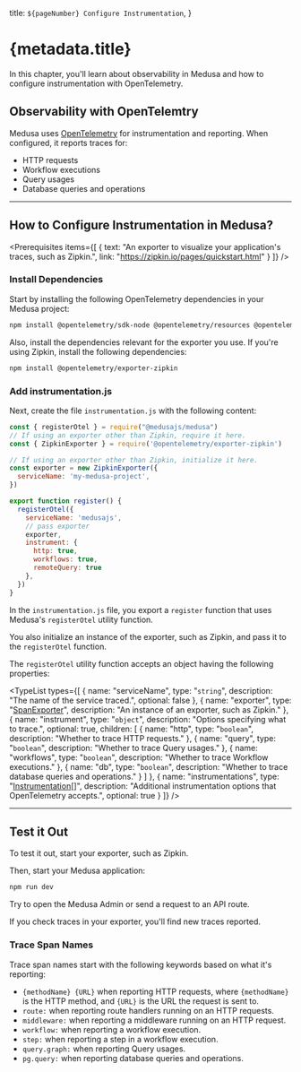 
  title: `${pageNumber} Configure Instrumentation`,
}

# {metadata.title}

In this chapter, you'll learn about observability in Medusa and how to configure instrumentation with OpenTelemetry.

## Observability with OpenTelemtry

Medusa uses [OpenTelemetry](https://opentelemetry.io/) for instrumentation and reporting. When configured, it reports traces for:

- HTTP requests
- Workflow executions
- Query usages
- Database queries and operations

---

## How to Configure Instrumentation in Medusa?

<Prerequisites
  items={[
    {
      text: "An exporter to visualize your application's traces, such as Zipkin.",
      link: "https://zipkin.io/pages/quickstart.html"
    }
  ]}
/>

### Install Dependencies

Start by installing the following OpenTelemetry dependencies in your Medusa project:

```bash npm2yarn
npm install @opentelemetry/sdk-node @opentelemetry/resources @opentelemetry/sdk-trace-node @opentelemetry/instrumentation-pg
```

Also, install the dependencies relevant for the exporter you use. If you're using Zipkin, install the following dependencies:

```bash npm2yarn
npm install @opentelemetry/exporter-zipkin
```

### Add instrumentation.js

Next, create the file `instrumentation.js` with the following content:

```js title="instrumentation.js"
const { registerOtel } = require("@medusajs/medusa")
// If using an exporter other than Zipkin, require it here.
const { ZipkinExporter } = require('@opentelemetry/exporter-zipkin')

// If using an exporter other than Zipkin, initialize it here.
const exporter = new ZipkinExporter({
  serviceName: 'my-medusa-project',
})

export function register() {
  registerOtel({
    serviceName: 'medusajs',
    // pass exporter
    exporter,
    instrument: {
      http: true,
      workflows: true,
      remoteQuery: true
    },
  })
}
```

In the `instrumentation.js` file, you export a `register` function that uses Medusa's `registerOtel` utility function.

You also initialize an instance of the exporter, such as Zipkin, and pass it to the `registerOtel` function.

The `registerOtel` utility function accepts an object having the following properties:

<TypeList
  types={[
    {
      name: "serviceName",
      type: "`string`",
      description: "The name of the service traced.",
      optional: false
    },
    {
      name: "exporter",
      type: "[SpanExporter](https://open-telemetry.github.io/opentelemetry-js/interfaces/_opentelemetry_sdk_trace_base.SpanExporter.html)",
      description: "An instance of an exporter, such as Zipkin."
    },
    {
      name: "instrument",
      type: "`object`",
      description: "Options specifying what to trace.",
      optional: true,
      children: [
        {
          name: "http",
          type: "`boolean`",
          description: "Whether to trace HTTP requests."
        },
        {
          name: "query",
          type: "`boolean`",
          description: "Whether to trace Query usages."
        },
        {
          name: "workflows",
          type: "`boolean`",
          description: "Whether to trace Workflow executions."
        },
        {
          name: "db",
          type: "`boolean`",
          description: "Whether to trace database queries and operations."
        }
      ]
    },
    {
      name: "instrumentations",
      type: "[Instrumentation[]](https://open-telemetry.github.io/opentelemetry-js/interfaces/_opentelemetry_instrumentation.Instrumentation.html)",
      description: "Additional instrumentation options that OpenTelemetry accepts.",
      optional: true
    }
  ]}
/>

---

## Test it Out

To test it out, start your exporter, such as Zipkin.

Then, start your Medusa application:

```bash npm2yarn
npm run dev
```

Try to open the Medusa Admin or send a request to an API route.

If you check traces in your exporter, you'll find new traces reported.

### Trace Span Names

Trace span names start with the following keywords based on what it's reporting:

- `{methodName} {URL}` when reporting HTTP requests, where `{methodName}` is the HTTP method, and `{URL}` is the URL the request is sent to.
- `route:` when reporting route handlers running on an HTTP requests.
- `middleware:` when reporting a middleware running on an HTTP request.
- `workflow:` when reporting a workflow execution.
- `step:` when reporting a step in a workflow execution.
- `query.graph:` when reporting Query usages.
- `pg.query:` when reporting database queries and operations.
